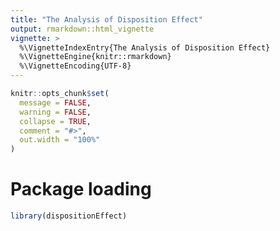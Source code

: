 ```yaml
---
title: "The Analysis of Disposition Effect"
output: rmarkdown::html_vignette
vignette: >
  %\VignetteIndexEntry{The Analysis of Disposition Effect}
  %\VignetteEngine{knitr::rmarkdown}
  %\VignetteEncoding{UTF-8}
---
```


```r
knitr::opts_chunk$set(
  message = FALSE, 
  warning = FALSE,
  collapse = TRUE,
  comment = "#>",
  out.width = "100%"
)
```


# Package loading

```r
library(dispositionEffect)
```
